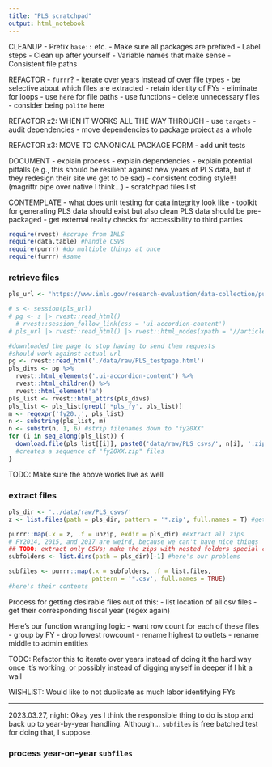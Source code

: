 ```yaml
---
title: "PLS scratchpad"
output: html_notebook
---
```


CLEANUP 
- Prefix `base::` etc.
- Make sure all packages are prefixed
- Label steps
- Clean up after yourself
- Variable names that make sense 
- Consistent file paths

REFACTOR
- `furrr`?
- iterate over years instead of over file types
- be selective about which files are extracted
- retain identity of FYs 
- eliminate for loops 
- use `here` for file paths 
- use functions 
- delete unnecessary files
- consider being `polite` here 

REFACTOR x2: WHEN IT WORKS ALL THE WAY THROUGH
- use `targets`
- audit dependencies
- move dependencies to package project as a whole 

REFACTOR x3: MOVE TO CANONICAL PACKAGE FORM
- add unit tests 

DOCUMENT
- explain process
- explain dependencies
- explain potential pitfalls (e.g., this should be resilient against new years of PLS data, but if they redesign their site we get to be sad)
- consistent coding style!!! (magrittr pipe over native I think...)
- scratchpad files list 

CONTEMPLATE
- what does unit testing for data integrity look like
- toolkit for generating PLS data should exist but also clean PLS data should be pre-packaged 
- get external reality checks for accessibility to third parties 

```r
require(rvest) #scrape from IMLS
require(data.table) #handle CSVs 
require(purrr) #do multiple things at once
require(furrr) #same 
```

### retrieve files 

```r
pls_url <- 'https://www.imls.gov/research-evaluation/data-collection/public-libraries-survey'
```
```r
# s <- session(pls_url)
# pg <- s |> rvest::read_html()
  # rvest::session_follow_link(css = 'ui-accordion-content')
# pls_url |> rvest::read_html() |> rvest::html_nodes(xpath = "//article//div[@data-ui-role]//div")
```
```r
#downloaded the page to stop having to send them requests
#should work against actual url
pg <- rvest::read_html('./data/raw/PLS_testpage.html') 
pls_divs <- pg %>% 
  rvest::html_elements('.ui-accordion-content') %>%
  rvest::html_children() %>%
  rvest::html_element('a')
pls_list <- rvest::html_attrs(pls_divs)
pls_list <- pls_list[grepl('*pls_fy', pls_list)]
m <- regexpr('fy20..', pls_list)
n <- substring(pls_list, m) 
n <- substr(n, 1, 6) #strip filenames down to "fy20XX"
for (i in seq_along(pls_list)) {
  download.file(pls_list[[i]], paste0('data/raw/PLS_csvs/', n[i], '.zip')) ##TODO check working directory congruence here, if it doesn't run twice that's your problem 
  #creates a sequence of "fy20XX.zip" files
}
```

TODO: Make sure the above works live as well 


### extract files 

```r
pls_dir <- '../data/raw/PLS_csvs/'
z <- list.files(path = pls_dir, pattern = '*.zip', full.names = T) #get list of zips 
```

```r
purrr::map(.x = z, .f = unzip, exdir = pls_dir) #extract all zips
# FY2014, 2015, and 2017 are weird, because we can't have nice things
## TODO: extract only CSVs; make the zips with nested folders special cased or not terrible?
subfolders <- list.dirs(path = pls_dir)[-1] #here's our problems
```
```r
subfiles <- purrr::map(.x = subfolders, .f = list.files,
                       pattern = '*.csv', full.names = TRUE)
#here's their contents
```

Process for getting desirable files out of this:
- list location of all csv files
- get their corresponding fiscal year (regex again)

Here's our function wrangling logic
- want row count for each of these files 
- group by FY 
- drop lowest rowcount 
- rename highest to outlets
- rename middle to admin entities

TODO: Refactor this to iterate over years instead of doing it the hard way once it's working, or possibly instead of digging myself in deeper if I hit a wall 

WISHLIST: Would like to not duplicate as much labor identifying FYs 

---

2023.03.27, night: Okay yes I think the responsible thing to do is stop and back up to year-by-year handling. Although... `subfiles` is free batched test for doing that, I suppose.

### process year-on-year `subfiles` 
